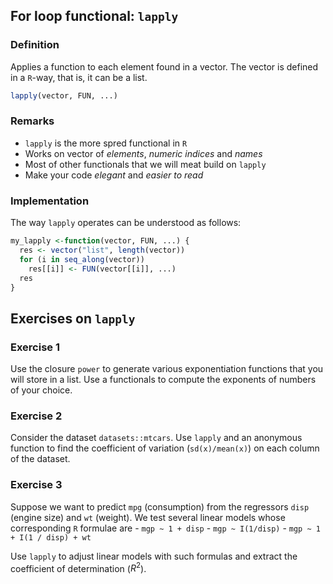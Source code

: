 ## For loop functional: `lapply`

### Definition
Applies a function to each element found in a vector. The vector is defined in a `R`-way, that is, it can be a list.
```r
lapply(vector, FUN, ...)
```

### Remarks
- `lapply` is the more spred functional in `R` 
- Works on vector of _elements_, _numeric indices_ and _names_
- Most of other functionals that we will meat build on `lapply`
- Make your code _elegant_  and _easier to read_

### Implementation
The way `lapply` operates can be understood as follows:
```r
my_lapply <-function(vector, FUN, ...) {
  res <- vector("list", length(vector))
  for (i in seq_along(vector))
    res[[i]] <- FUN(vector[[i]], ...)
  res
}
```

## Exercises on `lapply`

### Exercise 1

Use the closure `power` to generate various exponentiation functions that you will store in a list. Use a functionals to compute the exponents of numbers of your choice. 

### Exercise 2

Consider the dataset `datasets::mtcars`. Use `lapply` and an anonymous function to find the coefficient of variation (`sd(x)/mean(x)`) on each column of the dataset.

### Exercise 3
 
Suppose we want to predict `mpg` (consumption) from the regressors `disp` (engine size) and `wt` (weight). We test several linear models whose corresponding `R` formulae are
- `mgp ~ 1 + disp`
- `mgp ~ I(1/disp)`
- `mgp ~ 1 + I(1 / disp) + wt`

Use ` lapply` to adjust linear models with such formulas and extract the coefficient of determination ($R^2$).
